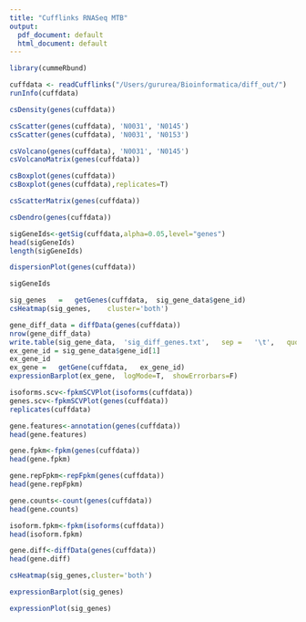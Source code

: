 ```yaml
---
title: "Cufflinks RNASeq MTB"
output:
  pdf_document: default
  html_document: default
---
```


```r
library(cummeRbund)
```


```r
cuffdata <- readCufflinks("/Users/gururea/Bioinformatica/diff_out/")
runInfo(cuffdata)

```

```r
csDensity(genes(cuffdata))
```

```r
csScatter(genes(cuffdata), 'N0031', 'N0145')
csScatter(genes(cuffdata), 'N0031', 'N0153')
```

```r
csVolcano(genes(cuffdata), 'N0031', 'N0145')
csVolcanoMatrix(genes(cuffdata))
```

```r
csBoxplot(genes(cuffdata))
csBoxplot(genes(cuffdata),replicates=T)
```

```r
csScatterMatrix(genes(cuffdata))
```

```r
csDendro(genes(cuffdata))
```

```r
sigGeneIds<-getSig(cuffdata,alpha=0.05,level="genes")
head(sigGeneIds)
length(sigGeneIds)
```

```r
dispersionPlot(genes(cuffdata))
```

```r
sigGeneIds
```



```r
sig_genes	=	getGenes(cuffdata,	sig_gene_data$gene_id)
csHeatmap(sig_genes,	cluster='both')

```
```r
gene_diff_data = diffData(genes(cuffdata))
nrow(gene_diff_data)
write.table(sig_gene_data,	'sig_diff_genes.txt',	sep	=	'\t',	quote	=	F)
ex_gene_id = sig_gene_data$gene_id[1]
ex_gene_id
ex_gene	=	getGene(cuffdata,	ex_gene_id)
expressionBarplot(ex_gene,	logMode=T,	showErrorbars=F)
```

```r
isoforms.scv<-fpkmSCVPlot(isoforms(cuffdata))
genes.scv<-fpkmSCVPlot(genes(cuffdata))
replicates(cuffdata)
```

```r
gene.features<-annotation(genes(cuffdata))
head(gene.features)
```

```r
gene.fpkm<-fpkm(genes(cuffdata))
head(gene.fpkm)
```

```r
gene.repFpkm<-repFpkm(genes(cuffdata))
head(gene.repFpkm)
```

```r
gene.counts<-count(genes(cuffdata))
head(gene.counts)
```

```r
isoform.fpkm<-fpkm(isoforms(cuffdata))
head(isoform.fpkm)
```

```r
gene.diff<-diffData(genes(cuffdata))
head(gene.diff)
```

```r
csHeatmap(sig_genes,cluster='both')
```

```r
expressionBarplot(sig_genes)
```

```r
expressionPlot(sig_genes)
```